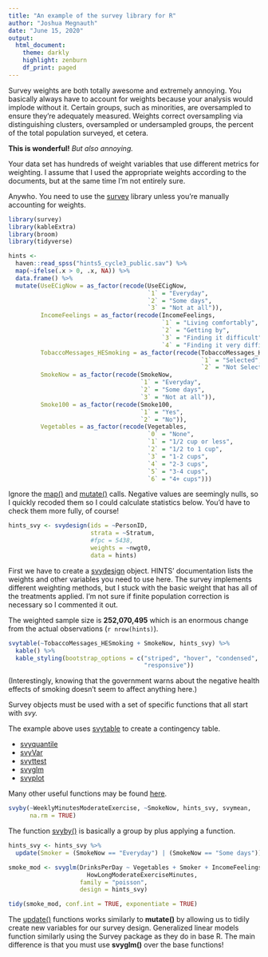 ```yaml
---
title: "An example of the survey library for R"
author: "Joshua Megnauth"
date: "June 15, 2020"
output:
  html_document:
    theme: darkly
    highlight: zenburn
    df_print: paged
---
```

Survey weights are both totally awesome and extremely annoying. You basically always have to account for weights because your analysis would implode without it. Certain groups, such as minorities, are oversampled to ensure they're adequately measured. Weights correct oversampling via distinguishing clusters, oversampled or undersampled groups, the percent of the total population surveyed, et cetera.

**This is wonderful!** *But also annoying.*

Your data set has hundreds of weight variables that use different metrics for weighting. I assume that I used the appropriate weights according to the documents, but at the same time I'm not entirely sure.

Anywho. You need to use the [survey](http://r-survey.r-forge.r-project.org/survey/) library unless you're manually accounting for weights.
```r
library(survey)
library(kableExtra)
library(broom)
library(tidyverse)

hints <- 
  haven::read_spss("hints5_cycle3_public.sav") %>%
  map(~ifelse(.x > 0, .x, NA)) %>%
  data.frame() %>%
  mutate(UseECigNow = as_factor(recode(UseECigNow,
                                       `1` = "Everyday",
                                       `2` = "Some days",
                                       `3` = "Not at all")),
         IncomeFeelings = as_factor(recode(IncomeFeelings,
                                           `1` = "Living comfortably",
                                           `2` = "Getting by",
                                           `3` = "Finding it difficult",
                                           `4` = "Finding it very difficult")),
         TobaccoMessages_HESmoking = as_factor(recode(TobaccoMessages_HESmoking,
                                                      `1` = "Selected",
                                                      `2` = "Not Selected")),
         SmokeNow = as_factor(recode(SmokeNow,
                                     `1` = "Everyday",
                                     `2` = "Some days",
                                     `3` = "Not at all")),
         Smoke100 = as_factor(recode(Smoke100,
                                     `1` = "Yes",
                                     `2` = "No")),
         Vegetables = as_factor(recode(Vegetables,
                                       `0` = "None",
                                       `1` = "1/2 cup or less",
                                       `2` = "1/2 to 1 cup",
                                       `3` = "1-2 cups",
                                       `4` = "2-3 cups",
                                       `5` = "3-4 cups",
                                       `6` = "4+ cups")))
```

Ignore the [map()](https://purrr.tidyverse.org/reference/map.html) and [mutate()](https://dplyr.tidyverse.org/reference/mutate.html) calls. Negative values are seemingly nulls, so I quickly recoded them so I could calculate statistics below. You'd have to check them more fully, of course!

```r
hints_svy <- svydesign(ids = ~PersonID,
                       strata = ~Stratum,
                       #fpc = 5438,
                       weights = ~nwgt0,
                       data = hints)
```

First we have to create a [svydesign](http://r-survey.r-forge.r-project.org/survey/html/svydesign.html) object. HINTS' documentation lists the weights and other variables you need to use here. The survey implements different weighting methods, but I stuck with the basic weight that has all of the treatments applied. I'm not sure if finite population correction is necessary so I commented it out.

The weighted sample size is **252,070,495** which is an enormous change from the actual observations (`r nrow(hints)`).
```r
svytable(~TobaccoMessages_HESmoking + SmokeNow, hints_svy) %>%
  kable() %>%
  kable_styling(bootstrap_options = c("striped", "hover", "condensed",
                                      "responsive"))
```
(Interestingly, knowing that the government warns about the negative health effects of smoking doesn't seem to affect anything here.)

Survey objects must be used with a set of specific functions that all start with _svy._

The example above uses [svytable](https://www.rdocumentation.org/packages/survey/versions/4.0/topics/svytable) to create a contingency table.

* [svyquantile](https://www.rdocumentation.org/packages/survey/versions/4.0/topics/svyquantile)
* [svyVar](https://www.rdocumentation.org/packages/survey/versions/4.0/topics/svrVar)
* [svyttest](https://www.rdocumentation.org/packages/survey/versions/4.0/topics/svyttest)
* [svyglm](https://www.rdocumentation.org/packages/survey/versions/4.0/topics/svyglm)
* [svyplot](https://www.rdocumentation.org/packages/survey/versions/4.0/topics/svyplot)

Many other useful functions may be found [here](https://www.rdocumentation.org/packages/survey/versions/4.0).

```r
svyby(~WeeklyMinutesModerateExercise, ~SmokeNow, hints_svy, svymean,
      na.rm = TRUE)
```
The function [svyby()](https://www.rdocumentation.org/packages/survey/versions/4.0/topics/svyby) is basically a group by plus applying a function.

```r
hints_svy <- hints_svy %>%
  update(Smoker = (SmokeNow == "Everyday") | (SmokeNow == "Some days"))

smoke_mod <- svyglm(DrinksPerDay ~ Vegetables + Smoker + IncomeFeelings +
                      HowLongModerateExerciseMinutes,
                    family = "poisson",
                    design = hints_svy)

tidy(smoke_mod, conf.int = TRUE, exponentiate = TRUE)
```

The [update()](https://cran.r-project.org/web/packages/survey/survey.pdf) functions works similarly to **mutate()** by allowing us to tidily create new variables for our survey design. Generalized linear models function similarly using the Survey package as they do in base R. The main difference is that you must use **svyglm()** over the base functions!
